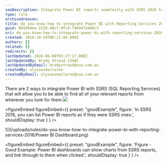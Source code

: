 ```yaml
---
seoDescription: Integrate Power BI reports seamlessly with SSRS 2016 to streamline your reporting workflow.
type: rule
archivedreason:
title: Do you know how to integrate Power BI with Reporting Services 2016?
guid: 801694ee-215d-49cf-9fc8-7d6947d408c3
uri: do-you-know-how-to-integrate-power-bi-with-reporting-services-2016
created: 2016-10-24T06:21:04.000Z
authors: []
related: []
redirects: []
lastUpdated: 2024-06-08T03:27:17.000Z
lastUpdatedBy: Brady Stroud [SSW]
lastUpdatedByEmail: bradystroud@ssw.com.au
createdBy: ulyssesmaclaren
createdByEmail: ulyssesmaclaren@ssw.com.au
---
```


There are 2 ways to integrate Power BI with SSRS (SQL Reporting Services) that will allow you to be able to find all of your relevant reports from wherever you look for them
![](/uploads/rules/do-you-know-how-to-integrate-power-bi-with-reporting-services-2016/SSRS.png)

<figureEmbed figureEmbed={{
  preset: "goodExample",
  figure: 'In SSRS 2016, you can list Power BI reports as if they were SSRS ones.',
  shouldDisplay: true
} } />


![](/uploads/rules/do-you-know-how-to-integrate-power-bi-with-reporting-services-2016/Power BI Dashboard.png)

<figureEmbed figureEmbed={{
  preset: "goodExample",
  figure: 'Figure - Good Example: Power BI dashboards can show charts from SSRS reports, and link through to them when clicked.',
  shouldDisplay: true
} } />
